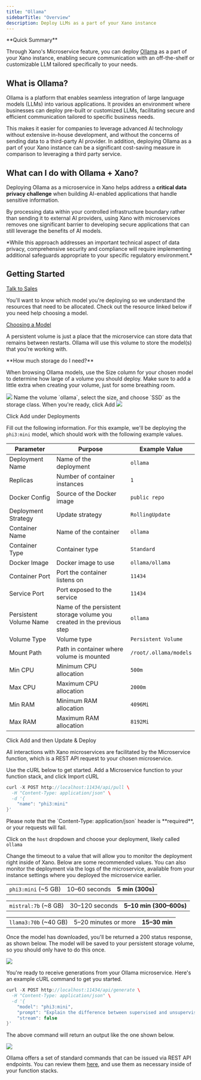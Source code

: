 ```yaml
---
title: "Ollama"
sidebarTitle: "Overview"
description: Deploy LLMs as a part of your Xano instance
---
```

<Info>
**Quick Summary**


Through Xano's Microservice feature, you can deploy [Ollama](https://ollama.com/) as a part of your Xano instance, enabling secure communication with an off-the-shelf or customizable LLM tailored specifically to your needs.
</Info>
## What is Ollama?

Ollama is a platform that enables seamless integration of large language models (LLMs) into various applications. It provides an environment where businesses can deploy pre-built or customized LLMs, facilitating secure and efficient communication tailored to specific business needs.

This makes it easier for companies to leverage advanced AI technology without extensive in-house development, and without the concerns of sending data to a third-party AI provider. In addition, deploying Ollama as a part of your Xano instance can be a significant cost-saving measure in comparison to leveraging a third party service.

## What can I do with Ollama + Xano?

Deploying Ollama as a microservice in Xano helps address a **critical data privacy challenge** when building AI-enabled applications that handle sensitive information.

By processing data within your controlled infrastructure boundary rather than sending it to external AI providers, using Xano with microservices removes one significant barrier to developing secure applications that can still leverage the benefits of AI models.

<Tip>
*While this approach addresses an important technical aspect of data privacy, comprehensive security and compliance will require implementing additional safeguards appropriate to your specific regulatory environment.*

</Tip>

## Getting Started

<Steps>
<Step title="If you're not on an Enterprise plan, reach out to our team to get started.">

[Talk to Sales](https://www.xano.com/enterprise/)

</Step>
<Step title="Head to your instance settings, and select Microservices">

</Step>
<Step title="Choose a model to deploy">

You'll want to know which model you're deploying so we understand the resources that need to be allocated. Check out the resource linked below if you need help choosing a model.

[Choosing a Model](/enterprise/enterprise-features/microservices/ollama/choosing-a-model)

</Step>
<Step title="Add a persistent volume">

A persistent volume is just a place that the microservice can store data that remains between restarts. Ollama will use this volume to store the model(s) that you're working with.

<Info>
**How much storage do I need?**


When browsing Ollama models, use the Size column for your chosen model to determine how large of a volume you should deploy. Make sure to add a little extra when creating your volume, just for some breathing room.

<Frame caption="">
  <img src="/images/80e65b1b-image.jpeg" />
</Frame>
</Info>
Name the volume `ollama`, select the size, and choose `SSD` as the storage class. When you're ready, click Add

<Frame caption="">
  <img src="/images/a486c4a4-image.jpeg" />
</Frame>

</Step>
<Step title="Add a deployment">

Click Add under Deployments

Fill out the following information. For this example, we'll be deploying the `phi3:mini` model, which should work with the following example values.

| Parameter              | Purpose                                                                | Example Value          |
| ---------------------- | ---------------------------------------------------------------------- | ---------------------- |
| Deployment Name        | Name of the deployment                                                 | `ollama`               |
| Replicas               | Number of container instances                                          | `1`                    |
| Docker Config          | Source of the Docker image                                             | `public repo`          |
| Deployment Strategy    | Update strategy                                                        | `RollingUpdate`        |
| Container Name         | Name of the container                                                  | `ollama`               |
| Container Type         | Container type                                                         | `Standard`             |
| Docker Image           | Docker image to use                                                    | `ollama/ollama`        |
| Container Port         | Port the container listens on                                          | `11434`                |
| Service Port           | Port exposed to the service                                            | `11434`                |
| Persistent Volume Name | Name of the persistent storage volume you created in the previous step | `ollama`               |
| Volume Type            | Volume type                                                            | `Persistent Volume`    |
| Mount Path             | Path in container where volume is mounted                              | `/root/.ollama/models` |
| Min CPU                | Minimum CPU allocation                                                 | `500m`                 |
| Max CPU                | Maximum CPU allocation                                                 | `2000m`                |
| Min RAM                | Minimum RAM allocation                                                 | `4096Mi`               |
| Max RAM                | Maximum RAM allocation                                                 | `8192Mi`               |

Click Add and then Update & Deploy

</Step>
<Step title="Deploy your chosen model">

All interactions with Xano microservices are facilitated by the Microservice function, which is a REST API request to your chosen microservice.

Use the cURL below to get started. Add a Microservice function to your function stack, and click Import cURL

```cpp
curl -X POST http://localhost:11434/api/pull \
  -H "Content-Type: application/json" \
  -d '{
    "name": "phi3:mini"
}'
```

<Warning>
Please note that the `Content-Type: application/json` header is **required**, or your requests will fail.

</Warning>

Click on the `host` dropdown and choose your deployment, likely called `ollama`

Change the timeout to a value that will allow you to monitor the deployment right inside of Xano. Below are some recommended values. You can also monitor the deployment via the logs of the microservice, available from your instance settings where you deployed the microservice earlier.

|                      |               |                  |
| -------------------- | ------------- | ---------------- |
| `phi3:mini` (\~5 GB) | 10–60 seconds | **5 min (300s)** |

|                       |                |                         |
| --------------------- | -------------- | ----------------------- |
| `mistral:7b` (\~8 GB) | 30–120 seconds | **5–10 min (300–600s)** |

|                        |                      |               |
| ---------------------- | -------------------- | ------------- |
| `llama3:70b` (\~40 GB) | 5–20 minutes or more | **15–30 min** |

Once the model has downloaded, you'll be returned a 200 status response, as shown below. The model will be saved to your persistent storage volume, so you should only have to do this once.

<Frame caption="">
  <img src="/images/8410a5a7-image.jpeg" />
</Frame>

</Step>
<Step title="Interact with your Ollama deployment">

You're ready to receive generations from your Ollama microservice. Here's an example cURL command to get you started.

```cpp
curl -X POST http://localhost:11434/api/generate \
  -H "Content-Type: application/json" \
  -d '{
    "model": "phi3:mini",
    "prompt": "Explain the difference between supervised and unsupervised learning.",
    "stream": false
}'
```

The above command will return an output like the one shown below.

<Frame caption="">
  <img src="/images/2f004ee0-image.jpeg" />
</Frame>

</Step>
<Step title="What's next?">

Ollama offers a set of standard commands that can be issued via REST API endpoints. You can review them [here](https://www.postman.com/postman-student-programs/ollama-api/documentation/suc47x8/ollama-rest-api), and use them as necessary inside of your function stacks.
</Step>
</Steps>

